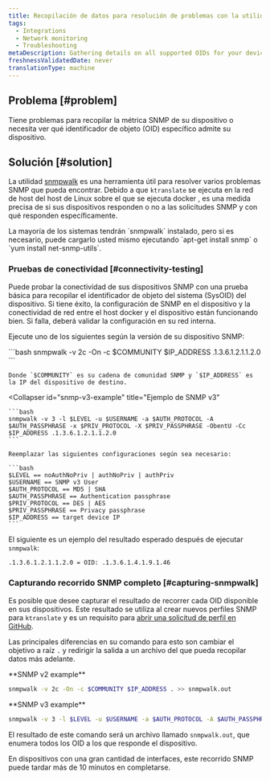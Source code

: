 ```yaml
---
title: Recopilación de datos para resolución de problemas con la utilidad 'snmpwalk'
tags:
  - Integrations
  - Network monitoring
  - Troubleshooting
metaDescription: Gathering details on all supported OIDs for your device using the 'snmpwalk' utility.
freshnessValidatedDate: never
translationType: machine
---
```


## Problema [#problem]

Tiene problemas para recopilar la métrica SNMP de su dispositivo o necesita ver qué identificador de objeto (OID) específico admite su dispositivo.

## Solución [#solution]

La utilidad [snmpwalk](https://helpmanual.io/help/snmpwalk/) es una herramienta útil para resolver varios problemas SNMP que pueda encontrar. Debido a que `ktranslate` se ejecuta en la red de host del host de Linux sobre el que se ejecuta docker , es una medida precisa de si sus dispositivos responden o no a las solicitudes SNMP y con qué responden específicamente.

<Callout variant="tip">
  La mayoría de los sistemas tendrán `snmpwalk` instalado, pero si es necesario, puede cargarlo usted mismo ejecutando `apt-get install snmp` o `yum install net-snmp-utils`.
</Callout>

### Pruebas de conectividad [#connectivity-testing]

Puede probar la conectividad de sus dispositivos SNMP con una prueba básica para recopilar el identificador de objeto del sistema (SysOID) del dispositivo. Si tiene éxito, la configuración de SNMP en el dispositivo y la conectividad de red entre el host docker y el dispositivo están funcionando bien. Si falla, deberá validar la configuración en su red interna.

Ejecute uno de los siguientes según la versión de su dispositivo SNMP:

<CollapserGroup>
  <Collapser
    id="snmp-v2c-example"
    title="Ejemplo de SNMP v2c"
  >
    ```bash
    snmpwalk -v 2c -On -c $COMMUNITY $IP_ADDRESS .1.3.6.1.2.1.1.2.0
    ```

    Donde `$COMMUNITY` es su cadena de comunidad SNMP y `$IP_ADDRESS` es la IP del dispositivo de destino.
  </Collapser>

  <Collapser
    id="snmp-v3-example"
    title="Ejemplo de SNMP v3"
  >
    ```bash
    snmpwalk -v 3 -l $LEVEL -u $USERNAME -a $AUTH_PROTOCOL -A $AUTH_PASSPHRASE -x $PRIV_PROTOCOL -X $PRIV_PASSPHRASE -ObentU -Cc $IP_ADDRESS .1.3.6.1.2.1.1.2.0
    ```

    Reemplazar las siguientes configuraciones según sea necesario:

    ```bash
    $LEVEL == noAuthNoPriv | authNoPriv | authPriv
    $USERNAME == SNMP v3 User
    $AUTH_PROTOCOL == MD5 | SHA
    $AUTH_PASSPHRASE == Authentication passphrase
    $PRIV_PROTOCOL == DES | AES
    $PRIV_PASSPHRASE == Privacy passphrase
    $IP_ADDRESS == target device IP
    ```
  </Collapser>
</CollapserGroup>

El siguiente es un ejemplo del resultado esperado después de ejecutar `snmpwalk`:

```bash
.1.3.6.1.2.1.1.2.0 = OID: .1.3.6.1.4.1.9.1.46
```

### Capturando recorrido SNMP completo [#capturing-snmpwalk]

Es posible que desee capturar el resultado de recorrer cada OID disponible en sus dispositivos. Este resultado se utiliza al crear nuevos perfiles SNMP para `ktranslate` y es un requisito para [abrir una solicitud de perfil en GitHub](https://github.com/kentik/snmp-profiles/issues/new/choose).

Las principales diferencias en su comando para esto son cambiar el objetivo a raíz `.` y redirigir la salida a un archivo del que pueda recopilar datos más adelante.

<DoNotTranslate>
  **SNMP v2 example**
</DoNotTranslate>

```bash
snmpwalk -v 2c -On -c $COMMUNITY $IP_ADDRESS . >> snmpwalk.out
```

<DoNotTranslate>
  **SNMP v3 example**
</DoNotTranslate>

```bash
snmpwalk -v 3 -l $LEVEL -u $USERNAME -a $AUTH_PROTOCOL -A $AUTH_PASSPHRASE -x $PRIV_PROTOCOL -X $PRIV_PASSPHRASE -ObentU -Cc $IP_ADDRESS . >> snmpwalk.out
```

El resultado de este comando será un archivo llamado `snmpwalk.out`, que enumera todos los OID a los que responde el dispositivo.

<Callout variant="tip">
  En dispositivos con una gran cantidad de interfaces, este recorrido SNMP puede tardar más de 10 minutos en completarse.
</Callout>